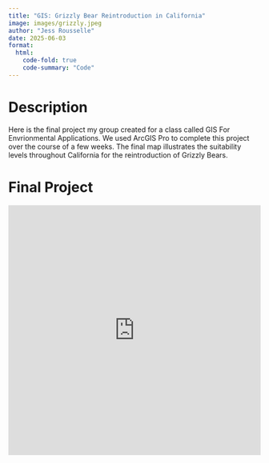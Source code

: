 ```yaml
---
title: "GIS: Grizzly Bear Reintroduction in California"
image: images/grizzly.jpeg
author: "Jess Rousselle"
date: 2025-06-03
format:
  html:
    code-fold: true
    code-summary: "Code"
---
```

# Description
Here is the final project my group created for a class called GIS For Envrionmental Applications. We used ArcGIS Pro to complete this project over the course of a few weeks. The final map illustrates the suitability levels throughout California for the reintroduction of Grizzly Bears.

# Final Project
<iframe src="https://storymaps.arcgis.com/stories/5faf705556174a63a4c84a16f78f1bb6" width="100%" height="500px" frameborder="0" allowfullscreen allow="geolocation">

</iframe>


